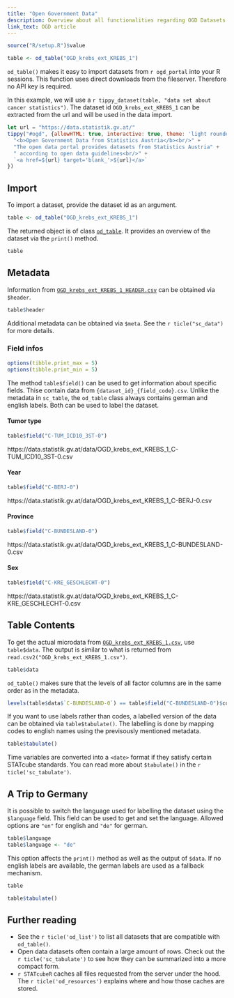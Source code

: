 ```yaml
---
title: "Open Government Data"
description: Overview about all functionalities regarding OGD Datasets
link_text: OGD article
---
```


```r
source("R/setup.R")$value
```

```r
table <- od_table("OGD_krebs_ext_KREBS_1")
```

`od_table()` makes it easy to import datasets from `r ogd_portal` into your R sessions.
This function uses direct downloads from the fileserver.
Therefore no API key is required.

In this example, we will use a `r tippy_dataset(table, "data set about cancer statistics")`.
The dataset id `OGD_krebs_ext_KREBS_1` can be extracted from the url and will be used in the data import.

```js
let url = "https://data.statistik.gv.at/"
tippy("#ogd", {allowHTML: true, interactive: true, theme: 'light rounded', content: 
  "<b>Open Government Data from Statistics Austria</b><br/>" +
  "The open data portal provides datasets from Statistics Austria" +
  " according to open data guidelines<br/>" +
  `<a href=${url} target='blank_'>${url}</a>`
})
```

## Import

To import a dataset, provide the dataset id as an argument.

```r
table <- od_table("OGD_krebs_ext_KREBS_1")
```

The returned object is of class [`od_table`].
It provides an overview of the dataset via the `print()` method. 

```r
table
```

## Metadata

Information from [`OGD_krebs_ext_KREBS_1_HEADER.csv`] can be obtained via `$header`. 

```r
table$header
```

Additional metadata can be obtained via `$meta`.
See the `r ticle("sc_data")` for more details.

### Field infos {.unlisted .unnumbered .tabset .tabset-pills}

```r
options(tibble.print_max = 5)
options(tibble.print_min = 5)
```


The method `table$field()` can be used to get information about specific fields.
Thise contain data from `{dataset_id}_{field_code}.csv`.
Unlike the metadata in `sc_table`, the `od_table` class always contains german and english labels.
Both can be used to label the dataset.

#### Tumor type

```r
table$field("C-TUM_ICD10_3ST-0")
```

https://data.statistik.gv.at/data/OGD_krebs_ext_KREBS_1_C-TUM_ICD10_3ST-0.csv

#### Year

```r
table$field("C-BERJ-0")
```

https://data.statistik.gv.at/data/OGD_krebs_ext_KREBS_1_C-BERJ-0.csv

#### Province

```r
table$field("C-BUNDESLAND-0")
```

https://data.statistik.gv.at/data/OGD_krebs_ext_KREBS_1_C-BUNDESLAND-0.csv

#### Sex

```r
table$field("C-KRE_GESCHLECHT-0")
```

https://data.statistik.gv.at/data/OGD_krebs_ext_KREBS_1_C-KRE_GESCHLECHT-0.csv

## Table Contents

To get the actual microdata from [`OGD_krebs_ext_KREBS_1.csv`], use `table$data`.
The output is similar to what is returned from `read.csv2("OGD_krebs_ext_KREBS_1.csv")`.

```r
table$data
```

`od_table()` makes sure that the levels of all factor columns are in the same order as in the metadata.

```r
levels(table$data$`C-BUNDESLAND-0`) == table$field("C-BUNDESLAND-0")$code
```

If you want to use labels rather than codes, a labelled version of the data can be obtained via `table$tabulate()`. 
The labelling is done by mapping codes to english names using the previsously mentioned metadata.

```r
table$tabulate()
```

Time variables are converted into a `<date>` format if they satisfy certain STATcube standards.
You can read more about `$tabulate()` in the `r ticle('sc_tabulate')`.

## A Trip to Germany {#sauerkraut}

It is possible to switch the language used for labelling the dataset using the `$language` field.
This field can be used to get and set the language.
Allowed options are `"en"` for english and `"de"` for german.

```r
table$language
table$language <- "de"
```

This option affects the `print()` method as well as the output of `$data`.
If no english labels are available, the german labels are used as a fallback mechanism.

```r
table
```

```r
table$tabulate()
```

## Further reading

* See the `r ticle('od_list')` to list all datasets that are compatible with `od_table()`.
* Open data datasets often contain a large amount of rows.
  Check out the `r ticle('sc_tabulate')` to see how they can be summarized into a more compact form.
* `r STATcubeR` caches all files requested from the server under the hood.
  The `r ticle('od_resources')` explains where and how those caches are stored.
  

[`od_table`]: ../reference/od_table_class.html
[`OGD_krebs_ext_KREBS_1.csv`]: https://data.statistik.gv.at/data/OGD_krebs_ext_KREBS_1.csv
[`OGD_krebs_ext_KREBS_1_HEADER.csv`]: https://data.statistik.gv.at/data/OGD_krebs_ext_KREBS_1_HEADER.csv
[`OGD_krebs_ext_KREBS_1_C-KRE_GESCHLECHT-0.csv`]: https://data.statistik.gv.at/data/OGD_krebs_ext_KREBS_1_C-KRE_GESCHLECHT-0.csv

